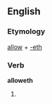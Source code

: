 ==English==

===Etymology===
[[allow]] + [[-eth]]

===Verb===
'''alloweth'''

# {{archaic third-person singular of|allow}}